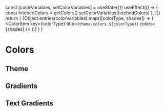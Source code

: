 
  const [colorVariables, setColorVariables] = useState({})
  useEffect(() => {
    const fetchedColors = getColors()
    setColorVariables(fetchedColors)
  }, [])
  return (
    <ColorPalette>
      {Object.entries(colorVariables).map(([colorType, shades]) => (
        <ColorItem key={colorType} title={`theme.colors.${colorType}`} colors={shades} />
      ))}
    </ColorPalette>
  )
}

<Meta title="Tokens/Colors" />

# Colors

## Theme

<AllColors />

## Gradients

<ColorPalette>
  <ColorItem
    title="Green to Light"
    colors={{
      '.btg-gradient-green':
        'linear-gradient(147deg, var(--btg-color-brand-green), var(--btg-color-brand-light))',
    }}
  />
  <ColorItem
    title="Pink to Light"
    colors={{
      '.btg-gradient-pink':
        'linear-gradient(147deg, var(--btg-color-brand-pink), var(--btg-color-brand-light))',
    }}
  />
  <ColorItem
    title="Yellow to Light"
    colors={{
      '.btg-gradient-yellow':
        'linear-gradient(147deg, var(--btg-color-brand-yellow), var(--btg-color-brand-light))',
    }}
  />
</ColorPalette>

<ColorPalette>
  <ColorItem
    title="Primary to Accent Gradient"
    subtitle=".btg-gradient-primary-accent"
    colors={[
      'linear-gradient(139deg, var(--btg-color-primary-500) 5%, var(--btg-color-accent-400) 45%, var(--btg-color-highlight-300) 85%)',
    ]}
  />
  <ColorItem
    title="Neutral to Primary Gradient"
    subtitle=".btg-gradient-neutral-primary"
    colors={[
      'linear-gradient(139deg, var(--btg-color-neutral-500) 5%, var(--btg-color-primary-400) 45%, var(--btg-color-highlight-500) 85%)',
    ]}
  />
  <ColorItem
    title="Accent to Highlight Gradient"
    subtitle=".btg-gradient-accent-highlight"
    colors={[
      'linear-gradient(139deg, var(--btg-color-accent-500) 5%, var(--btg-color-highlight-400) 45%, var(--btg-color-primary-300) 85%)',
    ]}
  />
  <ColorItem
    title="Brand Dark to Yellow Gradient"
    subtitle=".btg-gradient-brand-dark-yellow"
    colors={[
      'linear-gradient(139deg, var(--btg-color-brand-dark) 5%, var(--btg-color-brand-yellow) 45%, var(--btg-color-brand-pink) 85%)',
    ]}
  />
  <ColorItem
    title="Grey to Green Gradient"
    subtitle=".btg-gradient-grey-green"
    colors={[
      'linear-gradient(139deg, var(--btg-color-grey-500) 5%, var(--btg-color-brand-green) 45%, var(--btg-color-brand-light) 85%)',
    ]}
  />
</ColorPalette>

## Text Gradients

<ColorPalette>
  <ColorItem
    title="Text Gradient - Primary to Accent"
    subtitle=".btg-text-gradient-primary-accent"
    colors={[
      'linear-gradient(139deg, var(--btg-color-primary-500) 5%, var(--btg-color-accent-400) 45%, var(--btg-color-highlight-300) 85%)',
    ]}
  />
  <ColorItem
    title="Text Gradient - Neutral to Primary"
    subtitle=".btg-text-gradient-neutral-primary"
    colors={[
      'linear-gradient(139deg, var(--btg-color-neutral-500) 5%, var(--btg-color-primary-400) 45%, var(--btg-color-highlight-500) 85%)',
    ]}
  />
  <ColorItem
    title="Text Gradient - Accent to Highlight"
    subtitle=".btg-text-gradient-accent-highlight"
    colors={[
      'linear-gradient(139deg, var(--btg-color-accent-500) 5%, var(--btg-color-highlight-400) 45%, var(--btg-color-primary-300) 85%)',
    ]}
  />
</ColorPalette>
